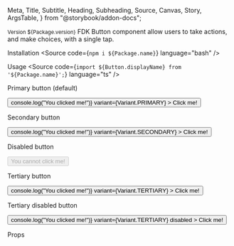   Meta,
  Title,
  Subtitle,
  Heading,
  Subheading,
  Source,
  Canvas,
  Story,
  ArgsTable,
} from "@storybook/addon-docs";


<Meta title="Components/Button" />

<Title>Button</Title>
<Subtitle>
  <small>Version ${Package.version}</small>
</Subtitle>
<Subtitle>
  FDK Button component allow users to take actions, and make choices, with a
  single tap.
</Subtitle>

<Heading>Installation</Heading>
<Source code={`npm i ${Package.name}`} language="bash" />

<Heading>Usage</Heading>
<Source
  code={`import ${Button.displayName} from '${Package.name}';`}
  language="ts"
/>

<Subheading>Primary button (default)</Subheading>
<Subtitle />

<Canvas>
  <Story name="Primary button (default)">
    <div style={{ padding: "10px" }}>
      <Button
        onClick={() => console.log("You clicked me!")}
        variant={Variant.PRIMARY}
      >
        Click me!
      </Button>
    </div>
  </Story>
</Canvas>

<Subheading>Secondary button</Subheading>
<Subtitle />

<Canvas>
  <Story name="Secondary button">
    <div style={{ padding: "10px" }}>
      <Button
        onClick={() => console.log("You clicked me!")}
        variant={Variant.SECONDARY}
      >
        Click me!
      </Button>
    </div>
  </Story>
</Canvas>

<Subheading>Disabled button</Subheading>
<Subtitle />

<Canvas>
  <Story name="Disabled button">
    <div style={{ padding: "10px" }}>
      <Button disabled>You cannot click me!</Button>
    </div>
  </Story>
</Canvas>

<Subheading>Tertiary button</Subheading>
<Subtitle />

<Canvas>
  <Story name="Tertiary button">
    <div style={{ padding: "10px" }}>
      <Button
        onClick={() => console.log("You clicked me!")}
        variant={Variant.TERTIARY}
      >
        Click me!
      </Button>
    </div>
  </Story>
</Canvas>

<Subheading>Tertiary disabled button</Subheading>
<Subtitle />

<Canvas>
  <Story name="Tertiary disabled button">
    <div style={{ padding: "10px" }}>
      <Button
        onClick={() => console.log("You clicked me!")}
        variant={Variant.TERTIARY}
        disabled
      >
        Click me!
      </Button>
    </div>
  </Story>
</Canvas>

<Heading>Props</Heading>
<ArgsTable of={Button} />
